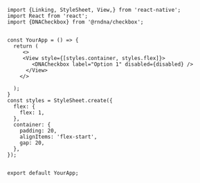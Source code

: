 
```SnackPlayer name=Checkbox&description=This%20is%20a%20description&dependencies=@rndna/checkbox,&platform=web
import {Linking, StyleSheet, View,} from 'react-native';
import React from 'react';
import {DNACheckbox} from '@rndna/checkbox';


const YourApp = () => {
  return (
     <>
     <View style={[styles.container, styles.flex]}>
        <DNACheckbox label="Option 1" disabled={disabled} />
      </View>
    </>
     
  );
}
const styles = StyleSheet.create({
  flex: {
    flex: 1,
  },
  container: {
    padding: 20,
    alignItems: 'flex-start',
    gap: 20,
  },
});


export default YourApp;
```
